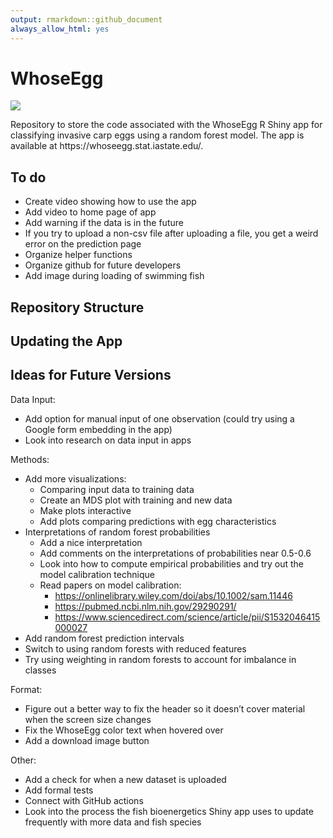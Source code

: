 ```yaml
---
output: rmarkdown::github_document
always_allow_html: yes
---
```


# WhoseEgg

![](www/eggs-in-a-row.jpeg)

Repository to store the code associated with the WhoseEgg R Shiny app for classifying invasive carp eggs using a random forest model. The app is available at https://whoseegg.stat.iastate.edu/.

## To do

- Create video showing how to use the app
- Add video to home page of app
- Add warning if the data is in the future
- If you try to upload a non-csv file after uploading a file, you get a weird error on the prediction page
- Organize helper functions
- Organize github for future developers
- Add image during loading of swimming fish

## Repository Structure

## Updating the App

## Ideas for Future Versions

Data Input: 

- Add option for manual input of one observation (could try using a Google form embedding in the app)
- Look into research on data input in apps

Methods:

- Add more visualizations:
  - Comparing input data to training data
  - Create an MDS plot with training and new data
  - Make plots interactive
  - Add plots comparing predictions with egg characteristics
- Interpretations of random forest probabilities
  - Add a nice interpretation
  - Add comments on the interpretations of probabilities near 0.5-0.6
  - Look into how to compute empirical probabilities and try out the model calibration technique
  - Read papers on model calibration:
    - [https://onlinelibrary.wiley.com/doi/abs/10.1002/sam.11446](https://onlinelibrary.wiley.com/doi/abs/10.1002/sam.11446)
    - [https://pubmed.ncbi.nlm.nih.gov/29290291/](https://pubmed.ncbi.nlm.nih.gov/29290291/)
    - [https://www.sciencedirect.com/science/article/pii/S1532046415000027](https://www.sciencedirect.com/science/article/pii/S1532046415000027)
- Add random forest prediction intervals
- Switch to using random forests with reduced features
- Try using weighting in random forests to account for imbalance in classes

Format: 

- Figure out a better way to fix the header so it doesn't cover material when the screen size changes
- Fix the WhoseEgg color text when hovered over
- Add a download image button

Other:

- Add a check for when a new dataset is uploaded
- Add formal tests
- Connect with GitHub actions
- Look into the process the fish bioenergetics Shiny app uses to update frequently with more data and fish species